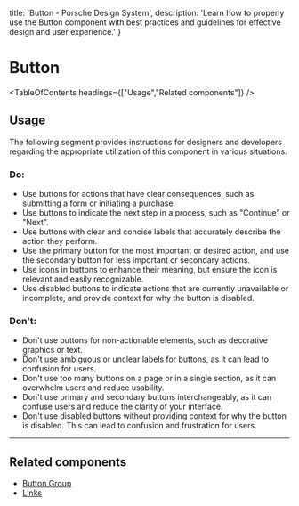 
  title: 'Button - Porsche Design System',
  description: 'Learn how to properly use the Button component with best practices and guidelines for effective design and user experience.'
}

# Button <ComponentStatus tagName="p-button"></ComponentStatus>

<TableOfContents headings={["Usage","Related components"]} />

## Usage

The following segment provides instructions for designers and developers regarding the appropriate utilization of this
component in various situations.

### Do:

- Use buttons for actions that have clear consequences, such as submitting a form or initiating a purchase.
- Use buttons to indicate the next step in a process, such as "Continue" or "Next".
- Use buttons with clear and concise labels that accurately describe the action they perform.
- Use the primary button for the most important or desired action, and use the secondary button for less important or
secondary actions.
- Use icons in buttons to enhance their meaning, but ensure the icon is relevant and easily recognizable.
- Use disabled buttons to indicate actions that are currently unavailable or incomplete, and provide context for why the
button is disabled.

### Don't:

- Don't use buttons for non-actionable elements, such as decorative graphics or text.
- Don't use ambiguous or unclear labels for buttons, as it can lead to confusion for users.
- Don't use too many buttons on a page or in a single section, as it can overwhelm users and reduce usability.
- Don't use primary and secondary buttons interchangeably, as it can confuse users and reduce the clarity of your
interface.
- Don't use disabled buttons without providing context for why the button is disabled. This can lead to confusion and
frustration for users.

---

## Related components

- [Button Group](/components/button-group/)
- [Links](/components/link/)
